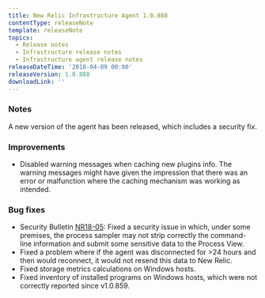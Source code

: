 ```yaml
---
title: New Relic Infrastructure Agent 1.0.888
contentType: releaseNote
template: releaseNote
topics:
  - Release notes
  - Infrastructure release notes
  - Infrastructure agent release notes
releaseDateTime: '2018-04-09 00:00'
releaseVersion: 1.0.888
downloadLink: ''
---
```


### Notes

A new version of the agent has been released, which includes a security fix.

### Improvements

* Disabled warning messages when caching new plugins info. The warning messages might have given the impression that there was an error or malfunction where the caching mechanism was working as intended.

### Bug fixes

* Security Bulletin [NR18-05](https://docs.newrelic.com/docs/accounts-partnerships/new-relic-security/security-bulletins/security-bulletin-nr18-05): Fixed a security issue in which, under some premises, the process sampler may not strip correctly the command-line information and submit some sensitive data to the Process View.
* Fixed a problem where if the agent was disconnected for >24 hours and then would reconnect, it would not resend this data to New Relic.
* Fixed storage metrics calculations on Windows hosts.
* Fixed inventory of installed programs on Windows hosts, which were not correctly reported since v1.0.859.
